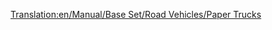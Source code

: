 [[Translation:en/Manual/Base Set/Road Vehicles/Paper Trucks]]
{{hu/Manual/Base Set/Road Vehicles/Navbox Közúti járművek}}
{{hu/Manual/Base Set/Road Vehicles/Közúti járművek|name     = Uhl papírszállító
  |img      = en/Manual/Base Set/Road Vehicles/Uhl Paper Truck.png
  |price    = £4,592 ($9,184)  
  |speed    = 30 mph (48 km/h)
  |annual   = £421 ($842)
  |designed = 1936
  |life     = 15
  |capacity = 15 tonna [[hu/Manual/Base Set/Cargos/Papír|papír]]
}}
{{hu/Manual/Base Set/Road Vehicles/Közúti járművek|name     = Balogh papírszállító
  |img      = en/Manual/Base Set/Road Vehicles/Balogh Paper Truck.png
  |price    = £5,535 ($11,070) 
  |speed    = 55 mph (88 km/h)
  |annual   = £787 ($1,574)
  |designed = 1979
  |life     = 15
  |capacity = 18 tonna [[hu/Manual/Base Set/Cargos/Papír|papír]]
}}
{{hu/Manual/Base Set/Road Vehicles/Közúti járművek|name     = MPS papírszállító
  |img      = en/Manual/Base Set/Road Vehicles/MPS Paper Truck.png
  |price    = £5,945 ($11,890) 
  |speed    = 70 mph (112 km/h)
  |annual   = £1,125 ($2,250)
  |designed = 2007
  |life     = 15
  |capacity = 20 tonna [[hu/Manual/Base Set/Cargos/Papír|papír]]
}}